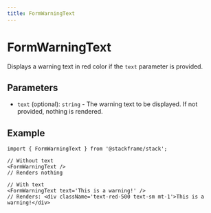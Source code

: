 ```yaml
---
title: FormWarningText
---
```


# FormWarningText

Displays a warning text in red color if the `text` parameter is provided.

## Parameters

- `text` (optional): `string` - The warning text to be displayed. If not provided, nothing is rendered.

## Example

```tsx
import { FormWarningText } from '@stackframe/stack';

// Without text
<FormWarningText />
// Renders nothing

// With text
<FormWarningText text='This is a warning!' />
// Renders: <div className='text-red-500 text-sm mt-1'>This is a warning!</div>
```
